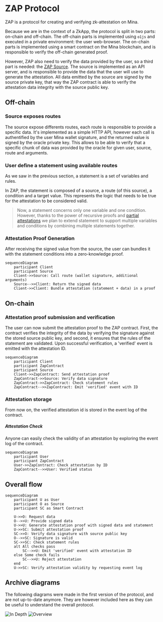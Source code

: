 # ZAP Protocol

ZAP is a protocol for creating and verifying zk-attestation on Mina.

Because we are in the context of a ZkApp, the protocol is split in two parts: on-chain and off-chain.
The off-chain parts is implemented using `o1js` and executed in a private environment: the user web-browser.
The on-chain parts is implemented using a smart contract on the Mina blockchain, and is responsible to verify the off-chain generated proof.

However, ZAP also need to verify the data provided by the user, so a third part is needed: the [ZAP Source](./concepts/ZAPSource).
The source is implemented as an API server, and is responsible to provide the data that the user will use to generate the attestation.
All data emitted by the source are signed by the source private key, that way the ZAP contract is able to verify the attestation data integrity with the source public key.

## Off-chain

### Source exposes routes

The source expose differents routes, each route is responsible to provide a specific data.
It's implemented as a simple HTTP API, however each call is authentified by the user Mina wallet signature, and the returned value is signed by the oracle private key.
This allows to be able to verify that a specific chunk of data was provided by the oracle for given user, source, route and arguments.

### User define a statement using available routes

As we saw in the previous section, a statement is a set of variables and rules.

In ZAP, the statement is composed of a source, a route (of this source), a condition and a target value.
This represents the logic that needs to be true for the attestation to be considered valid.

> Now, a statement concerns only one variable and one condition. \
> However, thanks to the power of recursive proofs and [partial attestations](concepts/Attestation#combining-attestations-and-statements-together-for-modularity-and-scalability) we plan to extend statement to support multiple variables and conditions by combining multiple statements together.

### Attestation Proof Generation

After receiving the signed value from the source, the user can bundles it with the statement conditions into a zero-knowledge proof.

```mermaid
sequenceDiagram
    participant Client
    participant Source
    Client->>Source: Call route (wallet signature, additional arguments)
    Source-->>Client: Return the signed data
    Client->>Client: Bundle attestation (statement + data) in a proof
```

## On-chain

### Attestation proof submission and verification

The user can now submit the attestation proof to the ZAP contract.
First, the contract verifies the integrity of the data by verifying the signature against the stored source public key, and second, it ensures that the rules of the statement are validated.
Upon successful verification, a 'verified' event is emitted with the attestation ID.

```mermaid
sequenceDiagram
    participant Client
    participant ZapContract
    participant Source
    Client->>ZapContract: Send attestation proof
    ZapContract->>Source: Verify data signature
    ZapContract->>ZapContract: Check statement rules
    ZapContract-->>ZapContract: Emit 'verified' event with ID
```

### Attestation storage

From now on, the verified attestation id is stored in the event log of the contract.

##### Attestation Check

Anyone can easily check the validity of an attestation by exploring the event log of the contract.

```mermaid
sequenceDiagram
    participant User
    participant ZapContract
    User->>ZapContract: Check attestation by ID
    ZapContract-->>User: Verified status
```

## Overall flow

```mermaid
sequenceDiagram
    participant U as User
    participant O as Source
    participant SC as Smart Contract

    U->>O: Request data
    O-->>U: Provide signed data
    U->>U: Generate attestation proof with signed data and statement
    U->>SC: Submit attestation proof
    SC->>O: Verify data signature with source public key
    O-->>SC: Signature is valid
    SC->>SC: Check statement rules
    alt All checks pass
        SC-->>U: Emit 'verified' event with attestation ID
    else Some check fails
        SC-->>U: Reject attestation
    end
    U->>SC: Verify attestation validity by requesting event log
```

## Archive diagrams

The following diagrams were made in the first version of the protocol, and are not up-to-date anymore.
They are however included here as they can be useful to understand the overall protocol.

![In Depth](/excalidraw_indepth.png)
![Overview](/excalidraw_main.png)
